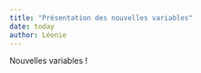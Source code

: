 ```yaml
---
title: "Présentation des nouvelles variables"
date: today
author: Léonie
---
```


Nouvelles variables !
